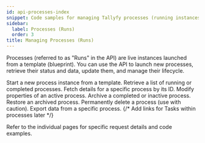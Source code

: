```yaml
---
id: api-processes-index
snippet: Code samples for managing Tallyfy processes (running instances of templates) via the API.
sidebar:
  label: Processes (Runs)
  order: 3
title: Managing Processes (Runs)
---
```


Processes (referred to as "Runs" in the API) are live instances launched from a template (blueprint). You can use the API to launch new processes, retrieve their status and data, update them, and manage their lifecycle.


<CardGrid>
<LinkTitleCard header="<b>Launch process</b>" href="./launch-process/"> Start a new process instance from a template. </LinkTitleCard>
<LinkTitleCard header="<b>List processes</b>" href="./list-processes/"> Retrieve a list of running or completed processes. </LinkTitleCard>
<LinkTitleCard header="<b>Get process</b>" href="./get-process/"> Fetch details for a specific process by its ID. </LinkTitleCard>
<LinkTitleCard header="<b>Update process</b>" href="./update-process/"> Modify properties of an active process. </LinkTitleCard>
<LinkTitleCard header="<b>Archive process</b>" href="./archive-process/"> Archive a completed or inactive process. </LinkTitleCard>
<LinkTitleCard header="<b>Activate process</b>" href="./activate-process/"> Restore an archived process. </LinkTitleCard>
<LinkTitleCard header="<b>Delete process</b>" href="./delete-process/"> Permanently delete a process (use with caution). </LinkTitleCard>
<LinkTitleCard header="<b>Export process</b>" href="./export-process/"> Export data from a specific process. </LinkTitleCard>
{/* Add links for Tasks within processes later */}
</CardGrid>

Refer to the individual pages for specific request details and code examples. 